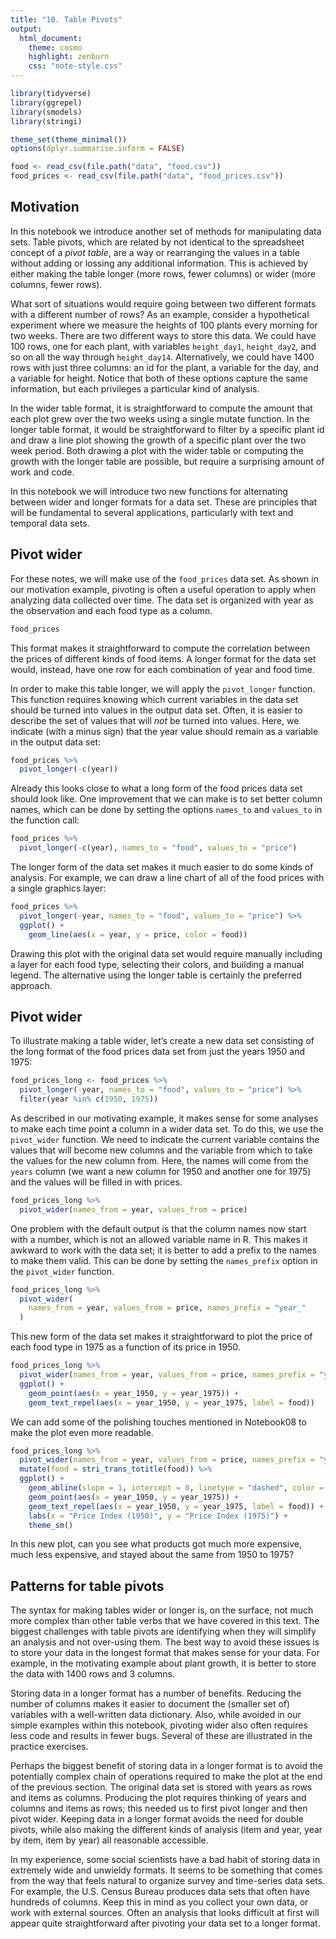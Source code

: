 ```yaml
---
title: "10. Table Pivots"
output:
  html_document:
    theme: cosmo
    highlight: zenburn
    css: "note-style.css"
---
```


```r
library(tidyverse)
library(ggrepel)
library(smodels)
library(stringi)

theme_set(theme_minimal())
options(dplyr.summarise.inform = FALSE)

food <- read_csv(file.path("data", "food.csv"))
food_prices <- read_csv(file.path("data", "food_prices.csv"))
```

## Motivation

In this notebook we introduce another set of methods for manipulating data sets.
Table pivots, which are related by not identical to the spreadsheet concept of
a *pivot table*, are a way or rearranging the values in a table without adding
or lossing any additional information. This is achieved by either making the
table longer (more rows, fewer columns) or wider (more columns, fewer rows).

What sort of situations would require going between two different formats with
a different number of rows? As an example, consider a hypothetical experiment
where we measure the heights of 100 plants every morning for two weeks. There
are two different ways to store this data. We could have 100 rows, one for each
plant, with variables `height_day1`, `height_day2`, and so on all the way
through `height_day14`. Alternatively, we could have 1400 rows with just three
columns: an id for the plant, a variable for the day, and a variable for height.
Notice that both of these options capture the same information, but each
privileges a particular kind of analysis.

In the wider table format, it is straightforward to compute the amount that each
plot grew over the two weeks using a single mutate function. In the longer table
format, it would be straightforward to filter by a specific plant id and draw a
line plot showing the growth of a specific plant over the two week period. Both
drawing a plot with the wider table or computing the growth with the longer
table are possible, but require a surprising amount of work and code.

In this notebook we will introduce two new functions for alternating between
wider and longer formats for a data set. These are principles that will be
fundamental to several applications, particularly with text and temporal data
sets.

## Pivot wider

For these notes, we will make use of the `food_prices` data set. As shown in our
motivation example, pivoting is often a useful operation to apply when analyzing
data collected over time. The data set is organized with year as the observation
and each food type as a column.

```r
food_prices
```

This format makes it straightforward to compute the correlation between the
prices of different kinds of food items. A longer format for the data set would,
instead, have one row for each combination of year and food time.

In order to make this table longer, we will apply the `pivot_longer` function.
This function requires knowing which current variables in the data set should
be turned into values in the output data set. Often, it is easier to describe
the set of values that will *not* be turned into values. Here, we indicate
(with a minus sign) that the year value should remain as a variable in the
output data set:

```r
food_prices %>%
  pivot_longer(-c(year))
```

Already this looks close to what a long form of the food prices data set should
look like. One improvement that we can make is to set better column names,
which can be done by setting the options `names_to` and `values_to` in the
function call:

```r
food_prices %>%
  pivot_longer(-c(year), names_to = "food", values_to = "price")
```

The longer form of the data set makes it much easier to do some kinds of
analysis. For example, we can draw a line chart of all of the food prices with
a single graphics layer:

```r
food_prices %>%
  pivot_longer(-year, names_to = "food", values_to = "price") %>%
  ggplot() +
    geom_line(aes(x = year, y = price, color = food))
```

Drawing this plot with the original data set would require manually including a
layer for each food type, selecting their colors, and building a manual legend.
The alternative using the longer table is certainly the preferred approach.

## Pivot wider

To illustrate making a table wider, let's create a new data set consisting of
the long format of the food prices data set from just the years 1950 and 1975:

```r
food_prices_long <- food_prices %>%
  pivot_longer(-year, names_to = "food", values_to = "price") %>%
  filter(year %in% c(1950, 1975))
```

As described in our motivating example, it makes sense for some analyses to make
each time point a column in a wider data set. To do this, we use the
`pivot_wider` function. We need to indicate the current variable contains the
values that will become new columns and the variable from which to take the
values for the new column from. Here, the names will come from the `years`
column (we want a new column for 1950 and another one for 1975) and the values
will be filled in with prices.

```r
food_prices_long %>%
  pivot_wider(names_from = year, values_from = price)
```

One problem with the default output is that the column names now start with a
number, which is not an allowed variable name in R. This makes it awkward to
work with the data set; it is better to add a prefix to the names to make them
valid. This can be done by setting the `names_prefix` option in the
`pivot_wider` function.

```r
food_prices_long %>%
  pivot_wider(
    names_from = year, values_from = price, names_prefix = "year_"
  )
```

This new form of the data set makes it straightforward to plot the price of each
food type in 1975 as a function of its price in 1950.

```r
food_prices_long %>%
  pivot_wider(names_from = year, values_from = price, names_prefix = "year_") %>%
  ggplot() +
    geom_point(aes(x = year_1950, y = year_1975)) +
    geom_text_repel(aes(x = year_1950, y = year_1975, label = food))
```

We can add some of the polishing touches mentioned in Notebook08 to make the
plot even more readable.

```r
food_prices_long %>%
  pivot_wider(names_from = year, values_from = price, names_prefix = "year_") %>%
  mutate(food = stri_trans_totitle(food)) %>%
  ggplot() +
    geom_abline(slope = 1, intercept = 0, linetype = "dashed", color = "grey") +
    geom_point(aes(x = year_1950, y = year_1975)) +
    geom_text_repel(aes(x = year_1950, y = year_1975, label = food)) +
    labs(x = "Price Index (1950)", y = "Price Index (1975)") +
    theme_sm()
```

In this new plot, can you see what products got much more expensive, much less
expensive, and stayed about the same from 1950 to 1975?

## Patterns for table pivots

The syntax for making tables wider or longer is, on the surface, not much more
complex than other table verbs that we have covered in this text. The biggest
challenges with table pivots are identifying when they will simplify an analysis
and not over-using them. The best way to avoid these issues is to store your
data in the longest format that makes sense for your data. For example, in the
motivating example about plant growth, it is better to store the data with 1400
rows and 3 columns.

Storing data in a longer format has a number of benefits. Reducing the number of
columns makes it easier to document the (smaller set of) variables with a
well-written data dictionary. Also, while avoided in our simple examples within
this notebook, pivoting wider also often requires less code and results in fewer
bugs. Several of these are illustrated in the practice exercises.

Perhaps the biggest benefit of storing data in a longer format is to avoid the
potentially complex chain of operations required to make the plot at the end of
the previous section. The original data set is stored with years as rows and
items as columns. Producing the plot requires thinking of years and columns and
items as rows; this needed us to first pivot longer and then pivot wider.
Keeping data in a longer format avoids the need for double pivots, while also
making the different kinds of analysis (item and year, year by item, item by
  year) all reasonable accessible.

In my experience, some social scientists have a bad habit of storing data in
extremely wide and unwieldy formats. It seems to be something that comes from
the way that feels natural to organize survey and time-series data sets. For
example, the U.S. Census Bureau produces data sets that often have hundreds of
columns. Keep this in mind as you collect your own data, or work with external
sources. Often an analysis that looks difficult at first will appear quite
straightforward after pivoting your data set to a longer format.
